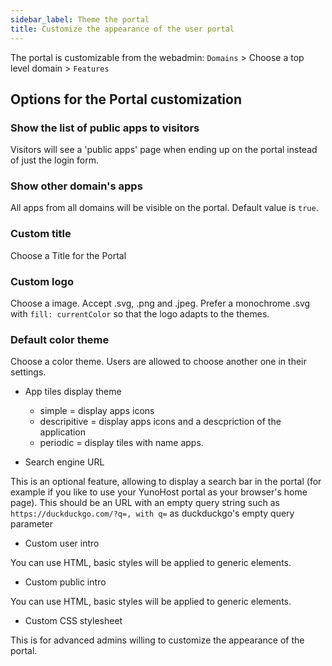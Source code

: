 ```yaml
---
sidebar_label: Theme the portal
title: Customize the appearance of the user portal
---
```


The portal is customizable from the webadmin:
 `Domains` > Choose a top level domain > `Features`

## Options for the Portal customization

### Show the list of public apps to visitors
Visitors will see a 'public apps' page when ending up on the portal instead of just the login form.

### Show other domain's apps

All apps from all domains will be visible on the portal. Default value is `true`.

### Custom title

Choose a Title for the Portal

### Custom logo

Choose a image. Accept .svg, .png and .jpeg. Prefer a monochrome .svg with `fill: currentColor` so that the logo adapts to the themes.

### Default color theme

Choose a color theme. Users are allowed to choose another one in their settings.

* App tiles display theme
    * simple = display apps icons
    * descripitive = display apps icons and a descpriction of the application
    * periodic = display tiles with name apps.

* Search engine URL

This is an optional feature, allowing to display a search bar in the portal (for example if you like to use your YunoHost portal as your browser's home page). This should be an URL with an empty query string such as `https://duckduckgo.com/?q=, with q=` as duckduckgo's empty query parameter

* Custom user intro

You can use HTML, basic styles will be applied to generic elements.

* Custom public intro

You can use HTML, basic styles will be applied to generic elements.

* Custom CSS stylesheet

This is for advanced admins willing to customize the appearance of the portal.

